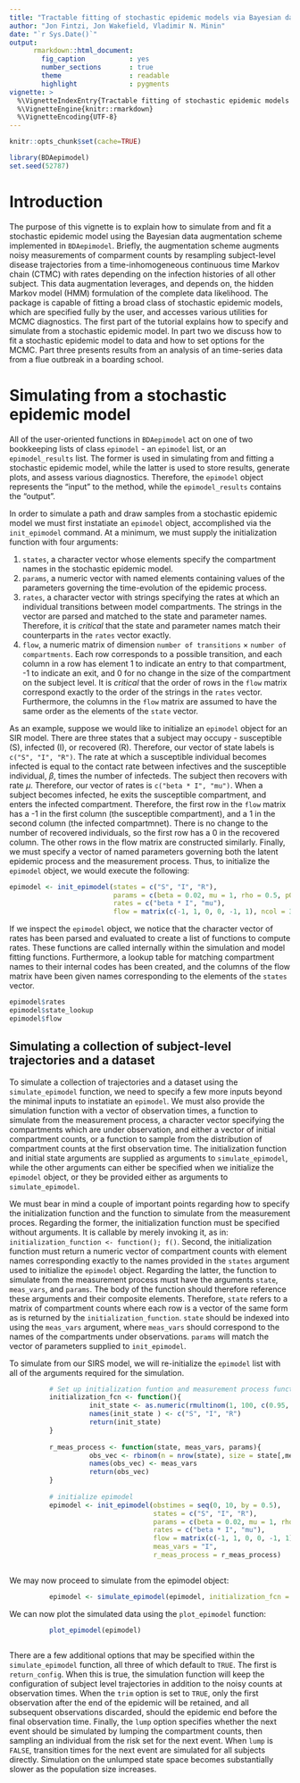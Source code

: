 ```yaml
---
title: "Tractable fitting of stochastic epidemic models via Bayesian data augmentation using BDAepimodel"
author: "Jon Fintzi, Jon Wakefield, Vladimir N. Minin"
date: "`r Sys.Date()`"
output:
      rmarkdown::html_document:
        fig_caption           : yes
        number_sections       : true 
        theme                 : readable
        highlight             : pygments
vignette: >
  %\VignetteIndexEntry{Tractable fitting of stochastic epidemic models via Bayesian data augmentation using BDAepimodel}
  %\VignetteEngine{knitr::rmarkdown}
  %\VignetteEncoding{UTF-8}
---
```


```r
knitr::opts_chunk$set(cache=TRUE)
```

```r
library(BDAepimodel)
set.seed(52787)

```


# Introduction
The purpose of this vignette is to explain how to simulate from and fit a stochastic epidemic model using the Bayesian data augmentation scheme implemented in `BDAepimodel`. Briefly, the augmentation scheme augments noisy measurements of comparment counts by resampling subject-level disease trajectories from a time-inhomogeneous continuous time Markov chain (CTMC) with rates depending on the infection histories of all other subject. This data augmentation leverages, and depends on, the hidden Markov model (HMM) formulation of the complete data likelihood. The package is capable of fitting a broad class of stochastic epidemic models, which are specified fully by the user, and accesses various utilities for MCMC diagnostics. The first part of the tutorial explains how to specify and simulate from a stochastic epidemic model. In part two we discuss how to fit a stochastic epidemic model to data and how to set options for the MCMC. Part three presents results from an analysis of an time-series data from a flue outbreak in a boarding school. 

# Simulating from a stochastic epidemic model

All of the user-oriented functions in `BDAepimodel` act on one of two bookkeeping lists of class `epimodel` - an `epimodel` list, or an `epimodel_results` list. The former is used in simulating from and fitting a stochastic epidemic model, while the latter is used to store results, generate plots, and assess various diagnostics. Therefore, the `epimodel` object represents the "input" to the method, while the `epimodel_results` contains the "output". 

In order to simulate a path and draw samples from a stochastic epidemic model we must first instatiate an `epimodel` object, accomplished via the `init_epimodel` command. At a minimum, we must supply the initialization function with four arguments:

1. `states`, a character vector whose elements specify the compartment names in the stochastic epidemic model. 
2. `params`, a numeric vector with named elements containing values of the parameters governing the time-evolution of the epidemic process. 
3. `rates`, a character vector with strings specifying the rates at which an individual transitions between model compartments. The strings in the vector are parsed and matched to the state and parameter names. Therefore, it is *critical* that the state and parameter names match their counterparts in the `rates` vector exactly. 
4. `flow`, a numeric matrix of dimension `number of transitions` $\times$ `number of compartments`. Each row corresponds to a possible transition, and each column in a row has element 1 to indicate an entry to that compartment, -1 to indicate an exit, and 0 for no change in the size of the compartment on the subject level. It is *critical* that the order of rows in the `flow` matrix correspond exactly to the order of the strings in the `rates` vector. Furthermore, the columns in the `flow` matrix are assumed to have the same order as the elements of the `state` vector. 

As an example, suppose we would like to initialize an `epimodel` object for an SIR model. There are three states that a subject may occupy - susceptible (S), infected (I), or recovered (R). Therefore, our vector of state labels is `c("S", "I", "R")`.  The rate at which a susceptible individual becomes infected is equal to the contact rate between infectives and the susceptible individual, $\beta$, times the number of infecteds. The subject then recovers with rate $\mu$. Therefore, our vector of rates is `c("beta * I", "mu")`. When a subject becomes infected, he exits the susceptible compartment, and enters the infected compartment. Therefore, the first row in the `flow` matrix has a -1 in the first column (the susceptible compartment), and a 1 in the second column (the infected compartmnet). There is no change to the number of recovered individuals, so the first row has a 0 in the recovered column. The other rows in the flow matrix are constructed similarly. Finally, we must specify a vector of named parameters governing both the latent epidemic process and the measurement process. Thus, to initialize the `epimodel` object, we would execute the following: 

```r
epimodel <- init_epimodel(states = c("S", "I", "R"), 
                          params = c(beta = 0.02, mu = 1, rho = 0.5, p0 = 0.05), 
                          rates = c("beta * I", "mu"), 
                          flow = matrix(c(-1, 1, 0, 0, -1, 1), ncol = 3, byrow = T))
```

If we inspect the `epimodel` object, we notice that the character vector of rates has been parsed and evaluated to create a list of functions to compute rates. These functions are called internally within the simulation and model fitting functions. Furthermore, a lookup table for matching compartment names to their internal codes has been created, and the columns of the flow matrix have been given names corresponding to the elements of the `states` vector. 
```r
epimodel$rates
epimodel$state_lookup
epimodel$flow
```


## Simulating a collection of subject-level trajectories and a dataset

To simulate a collection of trajectories and a dataset using the `simulate_epimodel` function, we need to specify a few more inputs beyond the minimal inputs to instatiate an `epimodel`. We must also provide the simulation function with a vector of observation times, a function to simulate from the measurement process, a character vector specifying the compartments which are under observation, and either a vector of initial compartment counts, or a function to sample from the distribution of compartment counts at the first observation time. The initialization function and initial state arguments are supplied as arguments to `simulate_epimodel`, while the other arguments can either be specified when we initialize the `epimodel` object, or they be provided either as arguments to `simulate_epimodel`. 

We must bear in mind a couple of important points regarding how to specify the initialization function and the function to simulate from the measurement proces. Regarding the former, the initialization function must be specified without arguments. It is callable by merely invoking it, as in: `initialization_function <- function(); f()`. Second, the initialization function must return a numeric vector of compartment counts with element names corresponding exactly to the names provided in the `states` argument used to initialize the `epimodel` object. Regarding the latter, the function to simulate from the measurement process must have the arguments `state`, `meas_vars`, and `params`. The body of the function should therefore reference these arguments and their composite elements. Therefore, `state` refers to a matrix of compartment counts where each row is a vector of the same form as is returned by the `initialization_function`. `state` should be indexed into using the `meas_vars` argument, where `meas_vars` should correspond to the names of the compartments under observations. `params` will match the vector of parameters supplied to `init_epimodel`. 

To simulate from our SIRS model, we will re-initialize the `epimodel` list with all of the arguments required for the simulation. 

```r
          # Set up initialization funtion and measurement process function
          initialization_fcn <- function(){
                    init_state <- as.numeric(rmultinom(1, 100, c(0.95, 0.05, 0)))
                    names(init_state ) <- c("S", "I", "R")
                    return(init_state)
          }
          
          r_meas_process <- function(state, meas_vars, params){
                    obs_vec <- rbinom(n = nrow(state), size = state[,meas_vars, drop = FALSE], prob = params["rho"])
                    names(obs_vec) <- meas_vars
                    return(obs_vec)
          }
          
          # initialize epimodel
          epimodel <- init_epimodel(obstimes = seq(0, 10, by = 0.5),
                                    states = c("S", "I", "R"), 
                                    params = c(beta = 0.02, mu = 1, rho = 0.5, p0 = 0.05), 
                                    rates = c("beta * I", "mu"), 
                                    flow = matrix(c(-1, 1, 0, 0, -1, 1), ncol = 3, byrow = T), 
                                    meas_vars = "I",
                                    r_meas_process = r_meas_process)
          
```

We may now proceed to simulate from the epimodel object:
```r
          epimodel <- simulate_epimodel(epimodel, initialization_fcn = initialization_fcn)
```
We can now plot the simulated data using the `plot_epimodel` function: 
```r
          plot_epimodel(epimodel)
          
```

There are a few additional options that may be specified within the `simulate_epimodel` function, all three of which default to `TRUE`. The first is `return_config`. When this is true, the simulation function will keep the configuration of subject level trajectories in addition to the noisy counts at observation times. When the `trim` option is set to `TRUE`, only the first observation after the end of the epidemic will be retained, and all subsequent observations discarded, should the epidemic end before the final observation time. Finally, the `lump` option specifies whether the next event should be simulated by lumping the compartment counts, then sampling an individual from the risk set for the next event. When `lump` is `FALSE`, transition times for the next event are simulated for all subjects directly. Simulation on the unlumped state space becomes substantially slower as the population size increases.  

